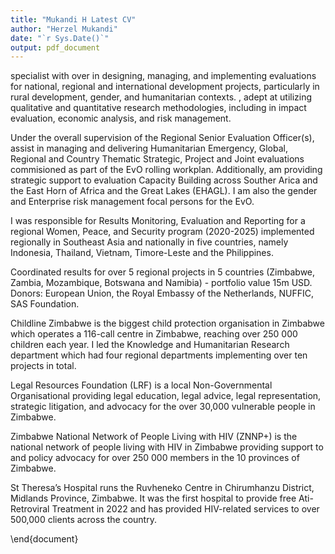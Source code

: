 ```yaml
---
title: "Mukandi H Latest CV"
author: "Herzel Mukandi"
date: "`r Sys.Date()`"
output: pdf_document
---
```


\section{ABOUT ME}\label{about-me}

\textbf{Monitoring and Evaluation} specialist with over \textbf{10 years
of experience} in designing, managing, and implementing evaluations for
national, regional and international development projects, particularly in rural development, gender, and humanitarian contexts. \textbf{AI enthusiast}, adept at utilizing qualitative and quantitative research methodologies, including in
impact evaluation, economic analysis, and risk management.

\vspace{0.5cm}

\section{SKILLS}\label{skills}

\begin{itemize}
\item
  \textbf{Data Collection}: Kobo Collect, ODK, Microsoft Forms, Google
  Forms, Survey Monkey
\item
  \textbf{Data Management, Analysis and Visualisation}: R, Python, SPSS,
  Nvivo, Microsoft PowerBI, SQL
\item
  \textbf{Communication and Knowledge Management}: Microsoft Teams,
  Zoom, SharePoint, Miro, MS Project
\item
  \textbf{AI}: Developing RAG Systems Algorithms, Script Engineering
\item
  \textbf{Machine Learning}: Neural Networks, KNN, Naive Bayes,
  Regression Models, Sector Vector Machines
\end{itemize}

\vspace{0.5cm}

\section{PROFESSIONAL WORK EXPERIENCE}\label{work-experience}

\subsection{\texorpdfstring{Associate Evaluation Officer - UNHCR
\emph{03/01/2024 -- Current} \textbar{} \emph{Geneva, Switzerland}}{Associate Evaluation Officer - UNHCR 03/01/2024 -- Current \textbar{} Geneva, Switzerland}}\label{associate-evaluation-officer---unhcr-03012024-current-geneva-switzerland}

Under the overall supervision of the Regional Senior Evaluation Officer(s), assist in managing and delivering Humanitarian Emergency, Global, Regional and Country Thematic Strategic, Project and Joint evaluations commisioned as part of the EvO rolling workplan. Additionally, am providing strategic support to evaluation Capacity Building across Souther Arica and the East Horn of Africa and the Great Lakes (EHAGL). I am also the gender and Enterprise risk management focal persons for the EvO.

\begin{itemize}
\tightlist
\item
Supporting global, regional and country-level evaluations across 30+ countries (Africa, Europe, Asia, the Middle and the Americas), ensuring alignment with the UNHCR Evaluation policy, methodologies, and normative frameworks.
\item
Reviewing and Quality assuring evaluation deliverables enhancing evaluation products quality and credibility.
\item
Guiding the Regional Bureau for EHAGL and Southern Africa RB and 16 country offices in their strategic annual and multi-year planning developing quality Results Frameworks and Theories to Change.
\item
Exploring evaluation synthesis efficiency through piloting AI-based tools for automated RAG extracted reports using Ollama and Python as well as implementing innovative scalable and reproducible Fusen packages in R.
\item
Collected and analysed data, prepared desk review notes, analysis papers, and Evaluation Office annual report sections, and disseminated key evaluation findings, best practices, and lessons learned.
\item
Applied risk management principles as the Risk Management focal Point for the Evaluation office, identified, analyzed, and recommended mitigation measures, improving risk mitigation strategies by 40\%.
\item
Contributed to internal knowledge-sharing initiatives by developing a dynamic Power BI dashboard that monitors performance for 150+ evaluative projects in MS Project.
\item
Participated in interagency collaborations including in the UNEG Human Rights and Disability Working Group.
\end{itemize}

\subsection{\texorpdfstring{Monitoring And Evaluation Officer - UN Women
\emph{01/02/2022 -- 02/01/2024} \textbar{} \emph{Jakarta, Indonesia}}{Monitoring And Evaluation Officer - UN Women 01/02/2022 -- 02/01/2024 \textbar{} Jakarta, Indonesia}}\label{monitoring-and-evaluation-officer---un-women-01022022-02012024-jakarta-indonesia}

I was responsible for Results Monitoring, Evaluation and Reporting for a regional Women, Peace, and Security program (2020-2025) implemented regionally in Southeast Asia and nationally in five countries, namely Indonesia, Thailand, Vietnam, Timore-Leste and the Philippines.

\begin{itemize}
\tightlist
\item
\textbf{Guided gender-responsive and human rights evaluation} and contributed to the ASEAN WPS project Baseline evaluation (2021-2022), Evaluability assessment (2022), project Mid-Term Review (2023) and Indonesia Country Portfolio Evaluation (2023).
\item
\textbf{Solved the problem of irreconcilable data from different tools} by \emph{developing an M and E System} with consolidated data collection tools in \emph{Microsoft Forms} that tracked indicators improving the completeness of data from 75\% to 100\%. \textbf{Eliminated the problem of double counting} by migrating the project database from \emph{MS Excel} to a \emph{PostgreSQL database}.
\item
Significantly reduced the time for collecting, collating, cleaning, analysing data and preparing activity reports by \textbf{automating reporting} using a \emph{datapipeline} that extracted post-test surveys from \emph{Microsfot Forms} into a \emph{Postrgesql} (for storage), then to \emph{R} for analaysis \textbf{automatically drafting} activity reports to \emph{MS Word} documents using \emph{R-Markdown} and communicating progress against indicators in an \emph{MS PowerBI} dahsboard for 
\item
Provided capacity development support by training 17 staff and 15 implementing partners on monitoring and evaluation processes and tools, resulting in a 60\% increase in staff proficiency in RBM principles.
\item
Maintained the risk register and supported the drafting of annual donor and UN Women corporate reports.
\end{itemize}

\subsection{\texorpdfstring{Monitoring And Evaluation Specialist - Young
Africa International (YAI) \emph{01/11/2020 -- 31/01/2022} \textbar{}
\emph{Harare, Zimbabwe}}{Monitoring And Evaluation Specialist - Young Africa International (YAI) 01/11/2020 -- 31/01/2022 \textbar{} Harare, Zimbabwe}}\label{monitoring-and-evaluation-specialist---young-africa-international-yai-01112020-31012022-harare-zimbabwe}

Coordinated results for over 5 regional projects in 5 countries (Zimbabwe, Zambia, Mozambique, Botswana and Namibia) - portfolio value 15m USD. Donors: European Union, the Royal Embassy of the Netherlands, NUFFIC, SAS Foundation.

\begin{itemize}
\tightlist
\item
Managed two multi-partner TVET project evaluations (2022)- A utilisation-focused and an Outcomes evaluation, met critical deadlines and delivered quality evaluations on schedule and within budget.
\item
Led a Real-Time evaluation for the Cyclone Idai reconstruction and resilience building project implemented in Beira, Mozambique (2020-2021), funded by the European Union.
\item
Conducted monthly coordination meetings with 5 project team members and carried quarterly monitoring visits which improved Key Performance Indicator efficiency from 75\% to 98\%.
\item
Conducted coordination meetings, and monitoring visits, achieving a Key Performance Indicator (KPI) efficiency from 75\% to 98\%, utilizing SPSS for data analysis and Power BI for visual reporting.
\item
Improved Monitoring, Evaluation and Learning (MEL) capacities, practices and data-driven decision-making through four capacity-building trainings for 47 staff members and 23 partner organizations.
\item
Contributed to internal knowledge-sharing platforms, ensuring best practices were adopted in program implementation, leading to a 50\% increase in knowledge retention.
\end{itemize}

\subsection{\texorpdfstring{Knowledge and Humanitarian Research Manager - Childline \emph{01/02/2020 -- 31/10/2022} \textbar{} \emph{Harare, Zimbabwe}}{Knowledge and Humanitarian Research Manager - Childline 01/02/2020 -- 31/10/2022 \textbar{} Harare, Zimbabwe}}\label{knowledge-and-humanitarian-research-manager---childline-01022020-31102022-harare-zimbabwe}

Childline Zimbabwe is the biggest child protection organisation in Zimbabwe which operates a 116-call centre in Zimbabwe, reaching over 250 000 children each year. I led the Knowledge and Humanitarian Research department which had four regional departments implementing over ten projects in total.

\begin{itemize}
\tightlist
\item
Led a Rural Rapid Appraisal on Sexual Gender-Based Violence and COVID-19 emergency which placed over 500 children into places of safety in Harare, captured by local media Nehanda Radio and H-Metro.
\item
Led the organisational COVID-19 response and collected real-time data on the high rise of child abuse cases during the COVID-19 lockdown, and was interviewed by multiple media including, \href{https://www.sundaymail.co.zw/is-your-child-safe-shocking-rise-in-child-abuse-cases}{Sunday Mail}, \href{https://nehandaradio.com/2020/04/17/62-children-removed-from-the-streets/}{Nehanda Radio}, \href{https://www.sundaymail.co.zw/school-misdemeanours-tip-of-the-iceberg}{Sunday Mail}.
\item
Managed an Outcomes Project Evaluation for a re-integration project at the Tongogara Refugee Camp (2016-2020), managed stakeholder communication and expectations with the final evaluation report receiving a highly satisfactory rating.
\item
Conducted data analysis using SPSS for quantitative and content and thematic analysis for qualitative data which provided evidence-based insights for project decision-making.
\item
Enhanced indicator tracking efficiency from 74\% to 96\% in Q3 of 2020 through conducting scheduled monitoring visits and spot checks ensuring implementation of recommendations.
\item
Developed customized communication products for knowledge dissemination to partners and stakeholders, increasing stakeholder engagement by 20\%.
\end{itemize}

\subsection{\texorpdfstring{Monitoring and Evaluation Officer - Legal Resources Foundation \emph{30/06/2017 -- 30/01/2020} \textbar{} \emph{Harare, Zimbabwe}}{Monitoring and Evaluation Officer - Legal Resources Foundation 30/06/2017 -- 30/01/2020 \textbar{} Harare, Zimbabwe}}\label{monitoring-and-evaluation-officer---legal-resources-foundation-30062017-30012020-harare-zimbabwe}

Legal Resources Foundation (LRF) is a local Non-Governmental Organisational providing legal education, legal advice, legal representation, strategic litigation, and advocacy for the over 30,000 vulnerable people in Zimbabwe.

\begin{itemize}
\tightlist
\item
Designed a Results-Based M\&E framework, achieving a 95\% data verification rate, utilizing MS Excel for tracking project outcomes across 10 provinces (3 consortiums with 5 partners).
\item
Conducted baseline, process and end-line evaluations focusing on governance, human rights, and access to justice programs, producing useful and credible evaluative data.
\item
Engaged in peer reviews and quality assurance improving consortium annual reports accuracy by 40\%.
\item
Developed data collection tools including surveys, focused group discussion guides, interview guides and checklists to support routine monitoring of projects with over 95\% KPI efficiency.
\item
Conducted regular monitoring of projects, ensuring effective resource utilization and risk mitigation, reducing implementation costs by more than 15\%.
\item
Improved efficiency by developing and integrating a Data Quality Assurance Framework, developing an automated MS-Excel based database system to store and manage data across various projects.
\end{itemize}

\subsection{\texorpdfstring{Monitoring and Evaluation Advisor - Zimbabwe
National Network of People Living with HIV (ZNNP+) \emph{21/07/2016 --
29/06/2017} \textbar{} \emph{Harare, Zimbabwe}}{Monitoring and Evaluation Advisor - Zimbabwe National Network of People Living with HIV (ZNNP+) 21/07/2016 -- 29/06/2017 \textbar{} Harare, Zimbabwe}}\label{monitoring-and-evaluation-advisor---zimbabwe-national-network-of-people-living-with-hiv-znnp-21072016-29062017-harare-zimbabwe}

Zimbabwe National Network of People Living with HIV (ZNNP+) is the national network of people living with HIV in Zimbabwe providing support to and policy advocacy for over 250 000 members in the 10 provinces of Zimbabwe.

\begin{itemize}
\tightlist
\item
Collaborated with district officers to conduct 50+ monitoring visits for the Trócaire-led Comic Relief-funded project, ensuring that activities were properly implemented and increasing community participation by 30\%.
\item
Coordinated with six partners in the mid-term and end-line evaluations, and oversaw the planning, preparation, conducting, reporting and use and follow-up of the evaluation findings.
\item
Developed and maintained the organisation's monitoring and evaluation system based on DHIS 2.
\item
Represented the organisation in key networking events and various consortiums including National Sector Coordination Meetings, and review meetings with government, civil society, and other partners.
\item
Prepared highly quality reports for donors and stakeholders resulting in a 100\% timely reporting efficiency.
\end{itemize}

\subsection{\texorpdfstring{Monitoring and Evaluation Officer - St Theresa Ruvheneko \emph{01/06/2014 -- 30/06/2016} \textbar{} \emph{Gweru, Zimbabwe}}{Monitoring and Evaluation Officer - St Theresa Ruvheneko 01/06/2014 -- 30/06/2016 \textbar{} Gweru, Zimbabwe}}\label{monitoring-and-evaluation-officer---st-theresa-ruvheneko-01062014-30062016-gweru-zimbabwe}

St Theresa’s Hospital runs the Ruvheneko Centre in Chirumhanzu District, Midlands Province, Zimbabwe. It was the first hospital to provide free Ati-Retroviral Treatment in 2022 and has provided HIV-related services to over 500,000 clients across the country. 

\begin{itemize}
\tightlist
\item
Co-wrote a successful funding proposal for an Action Research Ladder to Safety project, resulting in a 2-year project funded by the Swiss Agency for Development Corporation and Voluntary Services Overseas.
\item
Collaborated in a Utilisation-Focused Evaluation of the Ladder to Safety Project with stakeholders through participatory methods such as group work and interviews.
\item
Prepared the final project report of the Ladder to Safety Project receiving high praise from the Project Steering Committee.
\end{itemize}

\vspace{0.5cm}


\section{EDUCATION AND TRAINING}\label{education-and-training}

\begin{itemize}[itemsep=0.25em, topsep=0.25em]

\item Master of Social Work, University of Zimbabwe, Harare, Zimbabwe (31/05/2017 – 30/12/2018)

\item Special Honors Degree in Monitoring and Evaluation, Lupane State University, Lupane, Zimbabwe (31/12/2019 – 29/12/2021) 
  
\item Honors Degree Social Work, University of Zimbabwe, Harare, Zimbabwe (31/07/2010 – 29/06/2014)
\end{itemize}

\vspace{0.5cm}

\section{PROFESSIONAL CERTIFICATIONS}\label{professional-certifications}

\begin{itemize}[itemsep=0.25em, topsep=0.25em]
  \item Program Management Professional (PgMP) - Project Management Institute, USA, Renewing May 2026  
  \item Project Management Professional (PMP), Project Management Institute, Renewing 5 June 2027  
  \item PRINCE2 Foundations, AXELOS Global Best Practice, No Expiry Date  
  \item PMI Agile Certified Practitioner (PMI-ACP), Project Management Institute, Renewing 10 November 2027  
  \item PMI Risk Management Professional (PMI-RMP), Project Management Institute, Renewing 19 December 2027
\end{itemize}

\vspace{0.5cm}

\section{PUBLICATIONS}\label{publications}

\begin{itemize}
\tightlist
\item
  Mukandi, H. S., Taruvinga, R., and Muzingili, T. (2020).
  \href{https://catalogue.leidenuniv.nl/permalink/31UKB_LEU/s5ab2f/alma9939992501102711}{Assessing
  the viability of vocational education as a livelihood strategy for
  persons with disabilities in Zimbabwe.}
\end{itemize}

\vspace{0.5cm}

\section{NETWORKS AND MEMBERSHIPS}\label{networks-and-memberships}

\begin{itemize}[itemsep=0.25em, topsep=0.25em]
  \item Project Management Institute (Since 01/06/2021, Pennsylvania, USA)  
  \item United Nations Evaluation Group (UNEG) (Since 01/01/2024, Geneva, Switzerland)
\end{itemize}

\vspace{0.5cm}

\section{VOLUNTEERING}\label{volunteering}

\begin{itemize}[itemsep=0.25em, topsep=0.25em]
  \item Youth and Social Impact Director, Project Management Institute Zimbabwe \textit{(01/11/2022 – 31/12/2023)}
  \item Student Mentor, Project Management Institute South Africa \textit{(01/01/2021 – 31/12/2021)}
\end{itemize}

\section{SELECTED PROJECTS}




\section{SELECTED EVALUATIONS}
\begin{tabular}{|l|l|l|l|}
\hline
Name & Role & Department & Location \\
\hline
Alice & Analyst & Finance & London \\
Bob & Manager & Operations & New York \\
Charlie & Developer & IT & Berlin \\
\hline
\end{tabular}

\end{document}
